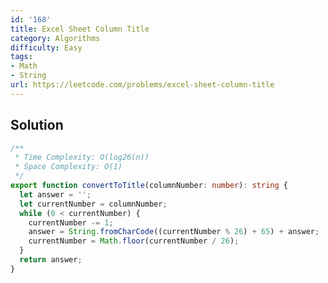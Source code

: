 ```yaml
---
id: '168'
title: Excel Sheet Column Title
category: Algorithms
difficulty: Easy
tags:
- Math
- String
url: https://leetcode.com/problems/excel-sheet-column-title
---
```


## Solution

```typescript filename="solution.ts" copy
/**
 * Time Complexity: O(log26(n))
 * Space Complexity: O(1)
 */
export function convertToTitle(columnNumber: number): string {
  let answer = '';
  let currentNumber = columnNumber;
  while (0 < currentNumber) {
    currentNumber -= 1;
    answer = String.fromCharCode((currentNumber % 26) + 65) + answer;
    currentNumber = Math.floor(currentNumber / 26);
  }
  return answer;
}
```

